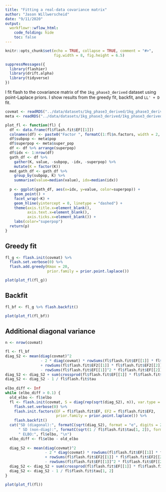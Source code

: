 ```yaml
---
title: "Fitting a real-data covariance matrix"
author: "Jason Willwerscheid"
date: "9/11/2020"
output:
  workflowr::wflow_html:
    code_folding: hide
    toc: false
---
```


```r
knitr::opts_chunk$set(echo = TRUE, collapse = TRUE, comment = "#>",
                      fig.width = 8, fig.height = 6.5)
```

```r
suppressMessages({
  library(flashier)
  library(drift.alpha)
  library(tidyverse)
})
```

I fit flash to the covariance matrix of the `1kg_phase3_derived` dataset using point-Laplace priors. I show results from the greedy fit, backfit, and `LL' + D` fit.

```r
covmat <- readRDS("../data/datasets/1kg_phase3_derived/1kg_phase3_derived_covmat.rds")
meta <- readRDS("../data/datasets/1kg_phase3_derived/1kg_phase3_derived_meta.rds")

plot_fl <- function(fl) {
  df <- data.frame(fl$flash.fit$EF[[1]])
  colnames(df) <- paste0("Factor ", formatC(1:fl$n.factors, width = 2, flag = "0"))
  df$subpop <- meta$pop
  df$superpop <- meta$super_pop
  df <- df %>% arrange(superpop)
  df$idx <- 1:nrow(df)
  gath_df <- df %>% 
    gather(K, value, -subpop, -idx, -superpop) %>%
    mutate(K = factor(K))
  med_gath_df <- gath_df %>% 
    group_by(subpop, K) %>% 
    summarise(value=median(value), idx=median(idx))
  
  p <- ggplot(gath_df, aes(x=idx, y=value, color=superpop)) + 
    geom_point() +
    facet_wrap(~K) + 
    geom_hline(yintercept = 0, linetype = "dashed") +
    theme(axis.title.x=element_blank(),
          axis.text.x=element_blank(),
          axis.ticks.x=element_blank()) +
    labs(color="superpop")
  return(p)
}
```

## Greedy fit

```r
fl_g <- flash.init(covmat) %>%
  flash.set.verbose(0) %>%
  flash.add.greedy(Kmax = 20, 
                   prior.family = prior.point.laplace())

plot(plot_fl(fl_g))
```

## Backfit

```r
fl_bf <- fl_g %>% flash.backfit()

plot(plot_fl(fl_bf))
```

## Additional diagonal variance

```r
n <- nrow(covmat)

fl <- fl_bf
diag_S2 <- mean(diag(covmat)^2 
                - 2 * diag(covmat) * rowSums(fl$flash.fit$EF[[1]] * fl$flash.fit$EF[[2]])
                + rowSums(fl$flash.fit$EF2[[1]] * fl$flash.fit$EF2[[2]])
                - rowSums(fl$flash.fit$EF[[1]]^2 * fl$flash.fit$EF[[2]]^2))
diag_S2 <- diag_S2 + sum(crossprod(fl$flash.fit$EF[[1]] * fl$flash.fit$EF[[2]])) / n
diag_S2 <- diag_S2 - 1 / fl$flash.fit$tau
  
elbo_diff <- Inf
while (elbo_diff > 0.1) {
  old_elbo <- fl$elbo
  fl <- flash.init(covmat, S = diag(rep(sqrt(diag_S2), n)), var.type = 0) %>%
    flash.set.verbose(0) %>%
    flash.init.factors(EF = fl$flash.fit$EF, EF2 = fl$flash.fit$EF2,
                       prior.family = prior.point.laplace()) %>%
    flash.backfit()
  cat("SD (diagonal):", formatC(sqrt(diag_S2), format = "e", digits = 2),
      " SD (non-diag):", formatC(sqrt(1 / fl$flash.fit$tau[1, 2]), format = "e", digits = 2),
      " ELBO:", fl$elbo, "\n")
  elbo_diff <- fl$elbo - old_elbo
  
  diag_S2 <- mean(diag(covmat)^2 
                  - 2 * diag(covmat) * rowSums(fl$flash.fit$EF[[1]] * fl$flash.fit$EF[[2]])
                  + rowSums(fl$flash.fit$EF2[[1]] * fl$flash.fit$EF2[[2]])
                  - rowSums(fl$flash.fit$EF[[1]]^2 * fl$flash.fit$EF[[2]]^2))
  diag_S2 <- diag_S2 + sum(crossprod(fl$flash.fit$EF[[1]] * fl$flash.fit$EF[[2]])) / n
  diag_S2 <- diag_S2 - 1 / fl$flash.fit$tau[1, 2]
}

plot(plot_fl(fl))
```


